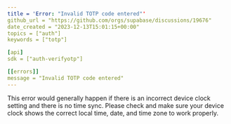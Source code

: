 ```yaml
---
title = 'Error: "Invalid TOTP code entered"'
github_url = "https://github.com/orgs/supabase/discussions/19676"
date_created = "2023-12-13T15:01:15+00:00"
topics = ["auth"]
keywords = ["totp"]

[api]
sdk = ["auth-verifyotp"]

[[errors]]
message = "Invalid TOTP code entered"
---
```


This error would generally happen if there is an incorrect device clock setting and there is no time sync. Please check and make sure your device clock shows the correct local time, date, and time zone to work properly.
